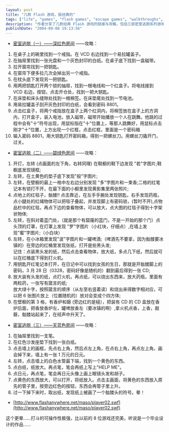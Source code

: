 ```yaml
---
layout: post
title: "几款 Flash 游戏，挺经典的"
tags: ["life", "games", "flash games", "escape games", "walkthroughs", "puzzles", "entertainment", "retro gaming", "web games"]
description: "作者分享了几款经典 Flash 游戏的链接与攻略，包括三部密室逃脱系列游戏的详细过关步骤，以及一款操作性极强的 Flash 格斗游戏。"
publishDate: "2004-09-08 19:13:56"
---
```


- [密室逃脱（一）——深红色房间](http://www.atfriday.com/GameZone/crimson/index.html) ——攻略：

1. 在桌子上的碗里找到一个戒指。在 VCD 右边找到一个易拉罐盖子。
2. 在抽屉里找到一张光盘和一个灰色封印的白纸。在桌子底下找到一盒磁带。
3. 拉开窗帘找到一把钥匙。
4. 在窗帘下便多拉几次会掉出另一个戒指。
5. 在枕头底下发现另一把钥匙。
6. 用两把钥匙打开两个锁的抽屉，找到一根电线和一个红盒子。将电线接到 VCD 右边，按钮，点击开仓处，找到一把大钥匙。
7. 在床垫和床头缝隙处找到一根棉签。在床垫尾处找到一节电池。
8. 用易拉罐盖子刮开灰色封印的白纸，会看到密码 8801。
9. 点击红盒子，将两个戒指放在盒子上两个红洞内，将棉签放在盒子上的方洞内，打开盒子，装入电池，放入磁带，磁带开始播放一个人在跳舞。他跳的过程中会有"十"符号出现，用鼠标指在"十"位置上，等那人跳舞好，用鼠标点击刚才"十"位置，上方出现一个红框，点击红框，里面是一个密码箱
10. 输入密码 8801，用大钥匙打开密码箱，得到一把螺丝刀。用螺丝刀撬开门，过关。

- [密室逃脱（二）——碧绿色房间](http://www.atfriday.com/GameZone/viridian/index.html) ——攻略：

1. 开灯，左转 (点画面的左下角，右转同理) 在鞋橱的鞋下边发现 "若"字图片;鞋橱底发现镜框;
2. 左转，在土黄色的垫子底下发现"般"字图片;
3. 左转，在壁橱的最上一格中左右边分别发现 "多"字图片和一束香;二格的红笔记本有锁打不开，在最下面的小橱里发现黄影集里两张照片;
4. 点地上的红毯子，骷髅!! 点击靠近，在左手手腕处发现钥匙，右手发现药瓶，点小腿处的红绳物体可以把毯子叠起，并发现脚上有密码锁，(暂时不开),点物品栏中的红毯，再点下边的查看物体，可以放大，点大图的红毯子得到十字架状物体;
5. 左转，在斜对着蓝门处，（就是那个有窟窿的蓝门，不是一开始的那个门）点头顶的灯罩，在灯罩上发现 "罗"字图片（小红块，仔细点）,在墙上发现"蜜"字图片;（小白块）
6. 左转，在小冰箱里发现"波"字图片和一罐啤酒;（啤酒先不要拿，因为骷髅要冰镇的）在旁边的红桶里发现张纸，打开是些黑头发;  
   记住：点装黑头发的纸，然后点击查看物体，放大纸，多点几下纸，然后就可以在红桶底下得到打火机。
7. 用钥匙开红笔记本打开，在日记中可以找到女孩的生日，那就是开骷髅脚上的密码，3 月 28 日（0328，密码好像是随机的）翻到最后得到一张 CD;
8. 放大装有头发的纸，点打火机，再点纸，可以烧出东西来，放大药瓶，里面有两粒药，一张写有箴言的纸;  
   放大绿十字，按照箴言的顺序（从左至右竖着读）和烧出来得数字相对应，可以把 6 张图片放上（位置随机的）放对会变成个四方体;
9. 在壁橱的第 3 格，有香炉和磬 (旁边红的是槌），把装有 CD 的 CD 盒放在香炉后面，把香放香炉左，罐啤放香左（要冰镇的啊）,拿火机点香，上香，敲磬，骷髅站起来了，在经声中升天了。

- [密室逃脱（三）——天蓝色房间](http://www.atfriday.com/GameZone/blue/index.html) ——攻略：

1. 在抽屉里找到一支笔。
2. 在红色沙发座垫下找到一张白纸。
3. 点击墙上的画框，先点右上角，然后点左上角，在点右上角，再点左上角，画会掉下来，墙上有一张 1 万元的日元。
4. 左转，点击墙上的白色水管最下端，找到一个黄色的东西。
5. 点白纸，纸放大。再点笔，笔会再纸上写上"HELP ME"。
6. 点日元，再点笔，笔会再日元头像上画上眼镜头发和胡子。
7. 点黄色的东西放大，可以打开，将纸放入。点击主画面，将黄色的东西放入原先的管子里，按旁边红色的按钮，东西会再管子里上升。
8. 过一下掉下来时，取出纸，发现纸上被画了一个骷髅头的符号。晕！

- [http://www.flashanywhere.net/maso/player02.swf](http://www.flashanywhere.net/maso/player02.swf)

这个更晕……打斗的可操作性极强，比以前的 8 位游戏还完美，听说是一个毕业设计的作品……
